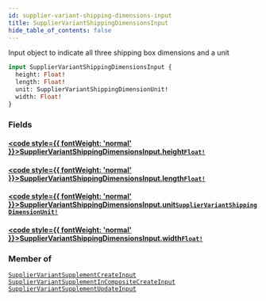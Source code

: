 ```yaml
---
id: supplier-variant-shipping-dimensions-input
title: SupplierVariantShippingDimensionsInput
hide_table_of_contents: false
---
```








Input object to indicate all three shipping box dimensions and a unit

```graphql
input SupplierVariantShippingDimensionsInput {
  height: Float!
  length: Float!
  unit: SupplierVariantShippingDimensionUnit!
  width: Float!
}
```


### Fields

#### [<code style={{ fontWeight: 'normal' }}>SupplierVariantShippingDimensionsInput.<b>height</b></code>](#)<Bullet />[`Float!`](/supply/api/graphql-admin/reference/scalars/float) <Badge class="secondary" text="non-null"/> <Badge class="secondary" text="scalar"/>
> 
> 

#### [<code style={{ fontWeight: 'normal' }}>SupplierVariantShippingDimensionsInput.<b>length</b></code>](#)<Bullet />[`Float!`](/supply/api/graphql-admin/reference/scalars/float) <Badge class="secondary" text="non-null"/> <Badge class="secondary" text="scalar"/>
> 
> 

#### [<code style={{ fontWeight: 'normal' }}>SupplierVariantShippingDimensionsInput.<b>unit</b></code>](#)<Bullet />[`SupplierVariantShippingDimensionUnit!`](/supply/api/graphql-admin/reference/enums/supplier-variant-shipping-dimension-unit) <Badge class="secondary" text="non-null"/> <Badge class="secondary" text="enum"/>
> 
> 

#### [<code style={{ fontWeight: 'normal' }}>SupplierVariantShippingDimensionsInput.<b>width</b></code>](#)<Bullet />[`Float!`](/supply/api/graphql-admin/reference/scalars/float) <Badge class="secondary" text="non-null"/> <Badge class="secondary" text="scalar"/>
> 
> 



### Member of

[`SupplierVariantSupplementCreateInput`](/supply/api/graphql-admin/reference/inputs/supplier-variant-supplement-create-input)  <Badge class="secondary" text="input"/><Bullet />[`SupplierVariantSupplementInCompositeCreateInput`](/supply/api/graphql-admin/reference/inputs/supplier-variant-supplement-in-composite-create-input)  <Badge class="secondary" text="input"/><Bullet />[`SupplierVariantSupplementUpdateInput`](/supply/api/graphql-admin/reference/inputs/supplier-variant-supplement-update-input)  <Badge class="secondary" text="input"/>



